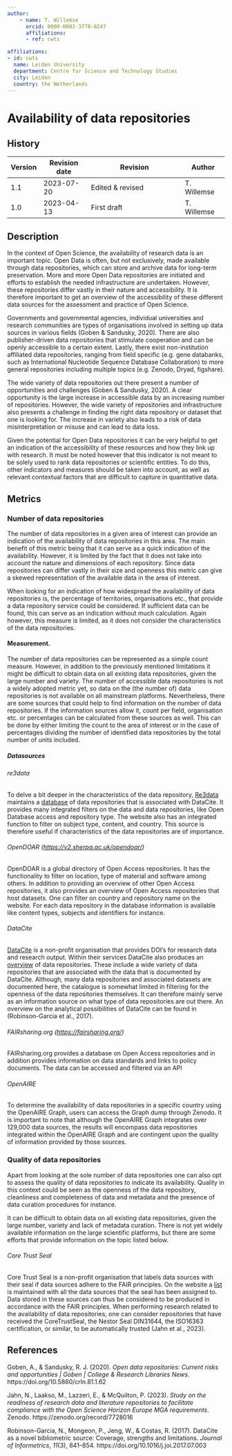 ```yaml
---
author:
    - name: T. Willemse
      orcid: 0000-0002-3778-8247
      affiliations:
      - ref: cwts

affiliations:
- id: cwts
  name: Leiden University
  department: Centre for Science and Technology Studies
  city: Leiden
  country: the Netherlands
---
```


# Availability of data repositories {#availability-of-data-repositories .unnumbered}

::: {}

## History

| Version | Revision date | Revision                     | Author       |
|---------|---------------|------------------------------|--------------|
| 1.1     | 2023-07-20    | Edited & revised             | T. Willemse  |
| 1.0     | 2023-04-13    | First draft                  | T. Willemse  |

:::

## Description

In the context of Open Science, the availability of research data is an important topic. Open Data is often, but not exclusively, made available through data repositories, which can store and archive data for long-term preservation. More and more Open Data repositories are initiated and efforts to establish the needed infrastructure are undertaken. However, these repositories differ vastly in their nature and accessibility. It is therefore important to get an overview of the accessibility of these different data sources for the assessment and practice of Open Science.

Governments and governmental agencies, individual universities and research communities are types of organisations involved in setting up data sources in various fields (Goben & Sandusky, 2020). There are also publisher-driven data repositories that stimulate cooperation and can be openly accessible to a certain extent. Lastly, there exist non-institution affiliated data repositories, ranging from field specific (e.g. gene databanks, such as International Nucleotide Sequence Database Collaboration) to more general repositories including multiple topics (e.g. Zenodo, Dryad, figshare).

The wide variety of data repositories out there present a number of opportunities and challenges (Goben & Sandusky, 2020). A clear opportunity is the large increase in accessible data by an increasing number of repositories. However, the wide variety of repositories and infrastructure also presents a challenge in finding the right data repository or dataset that one is looking for. The increase in variety also leads to a risk of data misinterpretation or misuse and can lead to data loss.

Given the potential for Open Data repositories it can be very helpful to get an indication of the accessibility of these resources and how they link up with research. It must be noted however that this indicator is not meant to be solely used to rank data repositories or scientific entities. To do this, other indicators and measures should be taken into account, as well as relevant contextual factors that are difficult to capture in quantitative data.

## Metrics

### Number of data repositories

The number of data repositories in a given area of interest can provide an indication of the availability of data repositories in this area. The main benefit of this metric being that it can serve as a quick indication of the availability. However, it is limited by the fact that it does not take into account the nature and dimensions of each repository. Since data repositories can differ vastly in their size and openness this metric can give a skewed representation of the available data in the area of interest.

When looking for an indication of how widespread the availability of data repositories is, the percentage of territories, organisations etc., that provide a data repository service could be considered. If sufficient data can be found, this can serve as an indication without much calculation. Again however, this measure is limited, as it does not consider the characteristics of the data repositories.

#### Measurement.

The number of data repositories can be represented as a simple count measure. However, in addition to the previously mentioned limitations it might be difficult to obtain data on all existing data repositories, given the large number and variety. The number of accessible data repositories is not a widely adopted metric yet, so data on the (the number of) data repositories is not available on all mainstream platforms. Nevertheless, there are some sources that could help to find information on the number of data repositories. If the information sources allow it, count per field, organisation etc. or percentages can be calculated from these sources as well. This can be done by either limiting the count to the area of interest or in the case of percentages dividing the number of identified data repositories by the total number of units included.

##### Datasources

###### re3data

To delve a bit deeper in the characteristics of the data repository, [Re3data](https://www.re3data.org/) maintains a [database](https://www.re3data.org/search?query=&contentTypes%5b%5d=Databases) of data repositories that is associated with DataCite. It provides many integrated filters on the data and data repositories, like Open Database access and repository type. The website also has an integrated function to filter on subject type, content, and country. This source is therefore useful if characteristics of the data repositories are of importance.

###### OpenDOAR (<https://v2.sherpa.ac.uk/opendoar/>)

OpenDOAR is a global directory of Open Access repositories. It has the functionality to filter on location, type of material and software among others. In addition to providing an overview of other Open Access repositories, it also provides an overview of Open Access repositories that host datasets. One can filter on country and repository name on the website. For each data repository in the database information is available like content types, subjects and identifiers for instance.

###### DataCite

[DataCite](https://datacite.org/value.html) is a non-profit organisation that provides DOI's for research data and research output. Within their services DataCite also produces an [overview](https://search.datacite.org/repositories) of data repositories. These include a wide variety of data repositories that are associated with the data that is documented by DataCite. Although, many data repositories and associated datasets are documented here, the catalogue is somewhat limited in filtering for the openness of the data repositories themselves. It can therefore mainly serve as an information source on what type of data repositories are out there. An overview on the analytical possibilities of DataCite can be found in (Robinson-Garcia et al., 2017).

###### FAIRsharing.org (<https://fairsharing.org/>)

FAIRsharing.org provides a database on Open Access repositories and in addition provides information on data standards and links to policy documents. The data can be accessed and filtered via an API

###### OpenAIRE

To determine the availability of data repositories in a specific country using the OpenAIRE Graph, users can access the Graph dump through Zenodo. It is important to note that although the OpenAIRE Graph integrates over 129,000 data sources, the results will encompass data repositories integrated within the OpenAIRE Graph and are contingent upon the quality of information provided by those sources.

### Quality of data repositories

Apart from looking at the sole number of data repositories one can also opt to assess the quality of data repositories to indicate its availability. Quality in this context could be seen as the openness of the data repository, cleanliness and completeness of data and metadata and the presence of data curation procedures for instance.

It can be difficult to obtain data on all existing data repositories, given the large number, variety and lack of metadata curation. There is not yet widely available information on the large scientific platforms, but there are some efforts that provide information on the topic listed below.

###### Core Trust Seal

Core Trust Seal is a non-profit organisation that labels data sources with their seal if data sources adhere to the FAIR principles. On the website a [list](https://amt.coretrustseal.org/certificates/) is maintained with all the data sources that the seal has been assigned to. Data stored in these sources can thus be considered to be produced in accordance with the FAIR principles. When performing research related to the availability of data repositories, one can consider repositories that have received the CoreTrustSeal, the Nestor Seal DIN31644, the ISO16363 certification, or similar, to be automatically trusted (Jahn et al., 2023).

## References

Goben, A., & Sandusky, R. J. (2020). *Open data repositories: Current risks and opportunities \| Goben \| College & Research Libraries News*. https://doi.org/10.5860/crln.81.1.62

Jahn, N., Laakso, M., Lazzeri, E., & McQuilton, P. (2023). *Study on the readiness of research data and literature repositories to facilitate compliance with the Open Science Horizon Europe MGA requirements*. Zenodo. https://zenodo.org/record/7728016

Robinson-Garcia, N., Mongeon, P., Jeng, W., & Costas, R. (2017). DataCite as a novel bibliometric source: Coverage, strengths and limitations. *Journal of Informetrics*, *11*(3), 841–854. https://doi.org/10.1016/j.joi.2017.07.003
